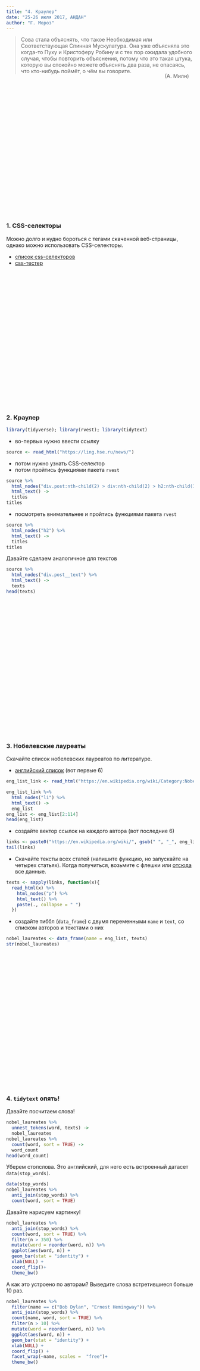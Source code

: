 ```yaml
---
title: "4. Краулер"
date: "25-26 июля 2017, АНДАН"
author: "Г. Мороз"
---
```

<style>
.parallax {
    /* The image used */
    background-image: url("4._crawler.jpg");

    /* Set a specific height */
    min-height: 360px; 

    /* Create the parallax scrolling effect */
    background-attachment: fixed;
    background-position: center;
    background-repeat: no-repeat;
    background-size: length;
}
</style>

> Сова стала объяснять, что такое Необходимая или Соответствующая Спинная Мускулатура. Она уже объясняла это когда-то Пуху и Кристоферу Робину и с тех пор ожидала удобного случая, чтобы повторить объяснения, потому что это такая штука, которую вы спокойно можете объяснять два раза, не опасаясь, что кто-нибудь поймёт, о чём вы говорите. <div style="float: right; clear: right; margin: 13px;">(А. Милн)</div>

<div class="parallax"></div>

### 1. CSS-селекторы
Можно долго и нудно бороться с тегами скаченной веб-страницы, однако можно использовать CSS-селекторы.

* [список css-селекторов](https://www.w3schools.com/cssref/css_selectors.asp)
* [сss-тестер](https://www.w3schools.com/cssref/trysel.asp)

<div class="parallax"></div>

### 2. Краулер

```r
library(tidyverse); library(rvest); library(tidytext)
```


* во-первых нужно ввести ссылку
```r
source <- read_html("https://ling.hse.ru/news/")
```

* потом нужно узнать CSS-селектор
* потом пройтись функциями пакета `rvest`
```r
source %>% 
  html_nodes("div.post:nth-child(2) > div:nth-child(2) > h2:nth-child(1)") %>%
  html_text() -> 
  titles
titles
```

* посмотреть внимательнее и пройтись функциями пакета `rvest`

```r
source %>% 
  html_nodes("h2") %>%
  html_text() -> 
  titles
titles
```

Давайте сделаем аналогичное для текстов
```r
source %>% 
  html_nodes("div.post__text") %>%
  html_text() ->
  texts
head(texts)
```

<div class="parallax"></div>

### 3. Нобелевские лауреаты
Скачайте список нобелевских лауреатов по литературе.

* [английский список](https://en.wikipedia.org/wiki/Category:Nobel_laureates_in_Literature) (вот первые 6)

```r
eng_list_link <- read_html("https://en.wikipedia.org/wiki/Category:Nobel_laureates_in_Literature")

eng_list_link %>% 
  html_nodes("li") %>%
  html_text() ->
  eng_list
eng_list <- eng_list[2:114]
head(eng_list)
```

* создайте вектор ссылок на каждого автора (вот последние 6)
```r
links <- paste0("https://en.wikipedia.org/wiki/", gsub(" ", "_", eng_list))
tail(links)
```

* Скачайте тексты всех статей (напишите функцию, но запускайте на четырех статьях). Когда получиться, возьмите с флешки или [отсюда](https://goo.gl/93kdsL) все данные.
```r
texts <- sapply(links, function(x){
  read_html(x) %>% 
    html_nodes("p") %>%
    html_text() %>% 
    paste(., collapse = " ")
  })
```

* создайте тиббл (`data_frame`) с двумя переменными `name` и `text`, со списком авторов и текстами о них
```r
nobel_laureates <- data_frame(name = eng_list, texts)
str(nobel_laureates)
```

<div class="parallax"></div>

### 4. `tidytext` опять!

Давайте посчитаем слова!
```r
nobel_laureates %>%
  unnest_tokens(word, texts) ->
  nobel_laureates
nobel_laureates %>%
  count(word, sort = TRUE) ->
  word_count
head(word_count)
```

Уберем стопслова. Это английский, для него есть встроенный датасет `data(stop_words)`.
```r
data(stop_words)
nobel_laureates %>%
  anti_join(stop_words) %>% 
  count(word, sort = TRUE)
```

Давайте нарисуем картинку!
```r
nobel_laureates %>%
  anti_join(stop_words) %>% 
  count(word, sort = TRUE) %>% 
  filter(n > 350) %>%
  mutate(word = reorder(word, n)) %>%
  ggplot(aes(word, n)) +
  geom_bar(stat = "identity") +
  xlab(NULL) +
  coord_flip()+
  theme_bw()
```

А как это устроено по авторам? Выведите слова встретившиеся больше 10 раз.

```r
nobel_laureates %>%
  filter(name == c("Bob Dylan", "Ernest Hemingway")) %>% 
  anti_join(stop_words) %>% 
  count(name, word, sort = TRUE) %>% 
  filter(n > 10) %>%
  mutate(word = reorder(word, n)) %>%
  ggplot(aes(word, n)) +
  geom_bar(stat = "identity") +
  xlab(NULL) +
  coord_flip() +
  facet_wrap(~name, scales =  "free")+
  theme_bw()
```

<div class="parallax"></div>

### 5. Какие бывают проблемы?

* > In R everything that exists is an object and everything that happens is a function call[^1]. In Java, everything is an object. In **Javascript**, everything is a terrible mistake. <br> merged from [Antoine Sabot-Durand](https://twitter.com/antoine_sd/status/664729010316931072) and [John Chambers](http://user2014.r-project.org/files/chambers.pdf)

[^1]: Вы наверняка знаете, про это `` `+`(2, 3)`` `` `[`(letters, 7)``

* Сайт, который открывается по частям (например, после обращения к базе данных). В таком случае надо будет создавать сессию, передовать куки. Это можно делать при помощи пакета `httr`.
* Авторы сайта не такие глупые, так что нужно чуть лучше претворяться браузером.
* Блокировка обкачки. Например, обкачать всю Википедию не получиться.
* ...

<div class="parallax"></div>